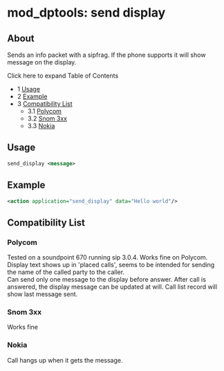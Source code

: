 
# mod_dptools: send display 

 

## About

Sends an info packet with a sipfrag. If the phone supports it will show message on the display.

Click here to expand Table of Contents

* 1 [Usage](#-freeswitch--mod_dptools-send-display-)
* 2 [Example](#-freeswitch--mod_dptools-send-display-)
* 3 [Compatibility List](#compatibility-list)  
   * 3.1 [Polycom](#-freeswitch--mod_dptools-send-display-)  
   * 3.2 [Snom 3xx](#-freeswitch--mod_dptools-send-display-)  
   * 3.3 [Nokia](#-freeswitch--mod_dptools-send-display-)

## Usage

```xml
send_display <message>
```

## Example

```xml
<action application="send_display" data="Hello world"/>
```

## Compatibility List

### Polycom

Tested on a soundpoint 670 running sip 3.0.4\. Works fine on Polycom. Display text shows up in 'placed calls', seems to be intended for sending the name of the called party to the caller.  
Can send only one message to the display before answer. After call is answered, the display message can be updated at will. Call list record will show last message sent.

### Snom 3xx

Works fine

### Nokia

Call hangs up when it gets the message.


